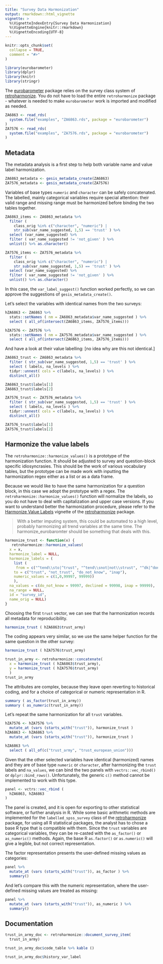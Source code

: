 ```yaml
---
title: "Survey Data Harmonization"
output: rmarkdown::html_vignette
vignette: >
  %\VignetteIndexEntry{Survey Data Harmonization}
  %\VignetteEngine{knitr::rmarkdown}
  %\VignetteEncoding{UTF-8}
---
```


```r
knitr::opts_chunk$set(
  collapse = TRUE,
  comment = "#>"
)
```

```r
library(eurobarometer)
library(dplyr)
library(knitr)
library(stringr)
```

The [eurobarometer](http://eurobarometer.danielantal.eu/) package relies on the survey class system of [retroharmonize](http://retroharmonize.satellitereport.com/). You do not have to load the entire `retroharmonize` package - whatever is needed to make `eurobarometer` work is imported and modified as needed.

```r
ZA6863 <- read_rds(
  system.file("examples", "ZA6863.rds", package = "eurobarometer")
)
ZA7576 <- read_rds(
  system.file("examples", "ZA7576.rds", package = "eurobarometer")
)

```

## Metadata

The metadata analysis is a first step to help both variable name and value label harmonization.

```r
ZA6863_metadata <- gesis_metadata_create(ZA6863)
ZA7576_metadata <- gesis_metadata_create(ZA7576)
```

Variables of base types `numeric` and `character` can be safely concatenated.  The labelled, mainly categorical variables require special attention: their valid range and missing range must be harmonized before binding the two tables together.

```r
ZA6863_items <- ZA6863_metadata %>%
  filter (
    class_orig %in% c("character", "numeric") | 
    str_sub(var_name_suggested, 1,5) == 'trust' ) %>%
  select (var_name_suggested) %>%
  filter ( var_name_suggested != 'not_given' ) %>%
  unlist() %>% as.character() 
```

```r
ZA7576_items <- ZA7576_metadata %>%
  filter (
    class_orig %in% c("character", "numeric") | 
    str_sub(var_name_suggested, 1,5) == 'trust' ) %>%
  select (var_name_suggested) %>%
  filter ( var_name_suggested != 'not_given' ) %>%
  unlist() %>% as.character()
```

In this case, the `var_label_suggest()` function worked perfectly, so we can approve the suggestions of `gesis_metadata_create()`.

Let's select the variables with identical names from the two surveys:

```r
hZA6863 <- ZA6863 %>%
  stats::setNames ( nm = ZA6863_metadata$var_name_suggested ) %>%
  select ( all_of(intersect(ZA6863_items, ZA7576_items)))
```

```r
hZA7576 <- ZA7576 %>%
  stats::setNames ( nm = ZA7576_metadata$var_name_suggested ) %>%
  select ( all_of(intersect(ZA6863_items, ZA7576_items)))
```

And have a look at their value labelling:
[no idea why are this not identical.]

```r
ZA6863_trust <- ZA6863_metadata %>%
  filter ( str_sub(var_name_suggested, 1,5) == 'trust' ) %>%
  select ( labels, na_levels ) %>%
  tidyr::unnest( cols = c(labels, na_levels) ) %>%
  distinct_all()

ZA6863_trust$labels[1]
ZA6863_trust$labels[2]
```

```r
ZA7576_trust <- ZA7576_metadata %>%
  filter ( str_sub(var_name_suggested, 1,5) == 'trust' ) %>%
  select ( labels, na_levels ) %>%
  tidyr::unnest( cols = c(labels, na_levels) ) %>%
  distinct_all()

ZA7576_trust$labels[1]
ZA7576_trust$labels[2]
```
## Harmonize the value labels

The `retroharmonize::harmonize_values()` is a prototype of the harmonization function. It should be adjusted to survey and question-block specific idiosyncrasies. This should be the work of various vocabulary tables, but the prototype can be made work with inputting the harmonization regex either as a list or as a data frame.

Because we would like to have the same harmonization for a question block, in this case we adopt the prototype with a regex. The `retroharmonize::harmonize_values()` function will normalize the labels, so you do not have to deal with capitalization and upper case versions. If you want to understand better the harmonization procedure, please refer to the [Harmonize Value Labels](http://retroharmonize.satellitereport.com/articles/harmonize_labels.html) vignette of the [retroharmonize](http://retroharmonize.satellitereport.com/) package.

> With a better imputing system, this could be automated to a high level, probably harmonizing all trend variables at the same time. The harmonize_eurobaromter should be something that deals with this.

```r
harmonize_trust <- function(x) {
   retroharmonize::harmonize_values(
  x = x,
  harmonize_label = NULL,
  harmonize_labels = (
    list (
     from = c("^tend\\sto|^trust", "^tend\\snot|not\\strust", "^dk|^don", "^inap"), 
    to = c("trust", "not_trust", "do_not_know", "inap"),
    numeric_values = c(1,0,99997, 99999))
    ),
  na_values = c(do_not_know = 99997, declined = 99998, inap = 99999),
  na_range = NULL,
  id = "survey_id",
  name_orig = NULL)
}
```

Choosing the first `trust` vector, we can see that the harmonization records all metadata for reproducibility.

```r
harmonize_trust ( hZA6863$trust_army)
```

The coding appears very similar, so we use the same helper function for the same question in the other survey:

```r
harmonize_trust ( hZA7576$trust_army)
```
```r
trust_in_army <- retroharmonize::concatenate(
  x = harmonize_trust ( hZA6863$trust_army), 
  y = harmonize_trust ( hZA7576$trust_army)
  )
trust_in_army
```
The attributes are complex, because they leave open reverting to historical coding, and for a choice of categorical or numeric representation in R.

```r
summary ( as_factor(trust_in_army))
summary ( as_numeric(trust_in_army))
```
Let's repeat the same harmonization for all `trust` variables.

```r
hZA7576 <- hZA7576 %>%
  mutate_at (vars (starts_with("trust")), harmonize_trust )
hZA6863 <- hZA6863 %>%
  mutate_at (vars (starts_with("trust")), harmonize_trust )

hZA6863 %>%
  select ( all_of(c("trust_army", "trust_european_union")))
```

Given that the other selected variables have identical (harmonized) names and they are of base type `numeric` or `character`, after harmonizing the `trust` labels and `na_values`, we can bind the two panels with `vectrs::vec_rbind()` or `dplyr::bind_rows()`. Unfortunately, the generic `c()` method cannot be implemented to work with this type.

```r
panel <- vctrs::vec_rbind (
  hZA6863, hZA6863 
)
```

The panel is created, and it is open for exporting to other statistical software, or further analysis in R. While some basic arithmetic methods are implemented for the `labelled_spss_survey` class of the [retroharmonize](http://retroharmonize.satellitereport.com/) package, for using all R statistical packages, the analyst has to chose a base R type that is compatible with them. Since the `trust` variables are categorical variables, they can be re-casted with the `as_factor()` or `as_numeric()` methods. Again, the base R `as.factor()` or `as.numeric()` will give a legible, but not correct representation. 

The factor representation presents the user-defined missing values as categories:

```r
panel %>%
  mutate_at (vars (starts_with("trust")), as_factor ) %>%
  summary()
```

And let's compare this with the numeric representation, where the user-defined missing values are treated as missing:

```r
panel %>%
  mutate_at (vars (starts_with("trust")), as_numeric ) %>%
  summary()
```
## Documentation

```r
trust_in_army_doc <- retroharmonize::document_survey_item(
  trust_in_army)
```

```r
trust_in_army_doc$code_table %>% kable ()
```

```r
trust_in_army_doc$history_var_label
```
